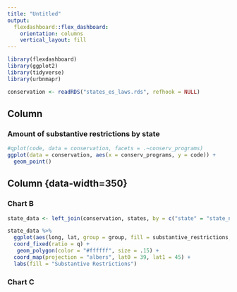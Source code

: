 ```yaml
---
title: "Untitled"
output: 
  flexdashboard::flex_dashboard:
    orientation: columns
    vertical_layout: fill
---
```


```r
library(flexdashboard)
library(ggplot2)
library(tidyverse)
library(urbnmapr)

conservation <- readRDS("states_es_laws.rds", refhook = NULL)
```

Column {data-width=650}
-----------------------------------------------------------------------

### Amount of substantive restrictions by state
```r
#qplot(code, data = conservation, facets = .~conserv_programs)
ggplot(data = conservation, aes(x = conserv_programs, y = code)) + 
  geom_point()

```



Column {data-width=350}  {data-height=700}
-----------------------------------------------------------------------

### Chart B
```r



state_data <- left_join(conservation, states, by = c("state" = "state_name")) 

state_data %>%
  ggplot(aes(long, lat, group = group, fill = substantive_restrictions, color=code)) +
  coord_fixed(ratio = q) +
   geom_polygon(color = "#ffffff", size = .15) +
  coord_map(projection = "albers", lat0 = 39, lat1 = 45) +
  labs(fill = "Substantive Restrictions")
```


### Chart C

```r

```

